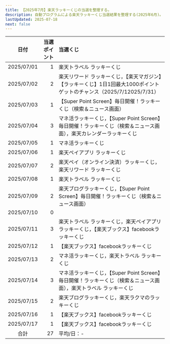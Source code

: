 ```yaml
---
title: 【2025年7月】楽天ラッキーくじの当選を整理する。
description: 自動プログラムによる楽天ラッキーくじ当選結果を整理する(2025年6月)。
lastUpdated: 2025-07-18
next: false
---
```



<CloudinaryImage txt={imageTxt} wid='800'></CloudinaryImage>
<NoteRakutenKuji></NoteRakutenKuji>


| 日付 | 当選ポイント | 当選くじ |
| :---: | ---: | :--- |
| 2025/07/01 | 1 | 楽天トラベル ラッキーくじ |
| 2025/07/02 | 2 | 楽天リワード ラッキーくじ，【楽天マガジン】【ラッキーくじ】1日1回最大1000ポイントゲットのチャンス（2025/7/12025/7/31） |
| 2025/07/03 | 1 | 【Super Point Screen】毎日開催！ラッキーくじ（検索＆ニュース画面） |
| 2025/07/04 | 3 | マネ活ラッキーくじ，【Super Point Screen】毎日開催！ラッキーくじ（検索＆ニュース画面），楽天カレンダーラッキーくじ |
| 2025/07/05 | 1 | マネ活ラッキーくじ |
| 2025/07/06 | 1 | 楽天ペイアプリ ラッキーくじ |
| 2025/07/07 | 2 | 楽天ペイ（オンライン決済）ラッキーくじ，楽天リワード ラッキーくじ |
| 2025/07/08 | 1 | 楽天トラベル ラッキーくじ |
| 2025/07/09 | 2 | 楽天ブログラッキーくじ，【Super Point Screen】毎日開催！ラッキーくじ（検索＆ニュース画面） |
| 2025/07/10 | 0 |  |
| 2025/07/11 | 3 | 楽天トラベル ラッキーくじ，楽天ペイアプリ ラッキーくじ，【楽天ブックス】facebookラッキーくじ |
| 2025/07/12 | 1 | 【楽天ブックス】facebookラッキーくじ |
| 2025/07/13 | 2 | マネ活ラッキーくじ，楽天トラベル ラッキーくじ |
| 2025/07/14 | 3 | マネ活ラッキーくじ，【Super Point Screen】毎日開催！ラッキーくじ（検索＆ニュース画面），楽天トラベル ラッキーくじ |
| 2025/07/15 | 2 | 楽天ブログラッキーくじ，楽天ラクマのラッキーくじ |
| 2025/07/16 | 1 | 【楽天ブックス】facebookラッキーくじ |
| 2025/07/17 | 1 | 【楽天ブックス】facebookラッキーくじ |
| 合計 | 27 | 平均/日：- |